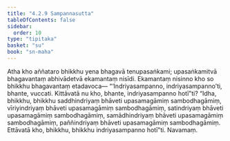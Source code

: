 ```yaml
---
title: "4.2.9 Sampannasutta"
tableOfContents: false
sidebar:
  order: 10
type: "tipitaka"
basket: "su"
book: "sn-maha"
---
```



<DynamicBreadcrumb />

<Division number="489" book="sn-maha">

<Paragraph number="1053" book="sn-maha">
Atha kho aññataro bhikkhu yena bhagavā tenupasaṅkami; upasaṅkamitvā bhagavantaṃ abhivādetvā ekamantaṃ nisīdi. Ekamantaṃ nisinno kho so bhikkhu bhagavantaṃ etadavoca—
</Paragraph>

<Paragraph number="1054" book="sn-maha">
“‘Indriyasampanno, indriyasampanno’ti, bhante, vuccati. Kittāvatā nu kho, bhante, indriyasampanno hotī”ti? “Idha, bhikkhu, bhikkhu saddhindriyaṃ bhāveti upasamagāmiṃ sambodhagāmiṃ, vīriyindriyaṃ bhāveti upasamagāmiṃ sambodhagāmiṃ, satindriyaṃ bhāveti upasamagāmiṃ sambodhagāmiṃ, samādhindriyaṃ bhāveti upasamagāmiṃ sambodhagāmiṃ, paññindriyaṃ bhāveti upasamagāmiṃ sambodhagāmiṃ. Ettāvatā kho, bhikkhu, bhikkhu indriyasampanno hotī”ti.

</Paragraph>
</Division>

<Paragraph number="1055" type="center" book="sn-maha">
Navamaṃ.
</Paragraph>